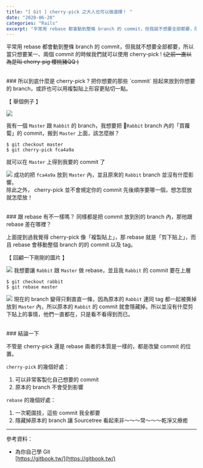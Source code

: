 ```yaml
---
title: "[ Git ] cherry-pick 之大人也可以做選擇！ "
date: "2020-06-28"
categories: "Rails"
excerpt: "平常用 rebase 都會動到整條 branch 的 commit，但我就不想要全部都要，所以當只想要某一、兩個 commit 的時候我們就可以使用 cherry-pick !"
---
```


平常用 rebase 都會動到整條 branch 的 commit，但我就不想要全部都要，所以當只想要某一、兩個 commit 的時候我們就可以使用 cherry-pick ! ~~(之前一直以為是叫 cherry-pig 櫻桃豬QQ )~~

<br/>
### 所以到底什麼是 cherry-pick ?
把你想要的那些 `commit` 撿起來放到你想要的 branch，或許也可以用複製貼上形容更貼切一點。<br/>

【 舉個例子 】

![](https://i.imgur.com/i5WanG1.png)

我有一個 `Master` 跟 `Rabbit` 的 branch，我想要把 `Rabbit` branch 內的「買蘿蔔」的 commit，搬到 `Master` 上面，該怎麼辦？

```shell
$ git checkout master
$ git cherry-pick fca4a9a
```
就可以在 `Master` 上得到我要的 commit 了

![](https://i.imgur.com/x1fufJv.png)
成功的把 `fca4a9a` 放到 `Master` 內，並且原來的 `Rabbit` branch 並沒有什麼影響。<br/>
除此之外， cherry-pick 並不會規定你的 commit 先後順序要哪一個，想怎麼放就怎麼放！

<br/>
### 跟 rebase 有不一樣嗎？
同樣都是把 commit 放到別的 branch 內，那他跟 rebase 差在哪裡？

上面提到過我覺得 cherry-pick 像「複製貼上」，那 rebase 就是「剪下貼上」，而且 rebase 會移動整個 branch 的的 commit 以及 tag。

【 回顧一下剛剛的圖片 】

![](https://i.imgur.com/i5WanG1.png)
我想要讓 `Rabbit` 跟 `Master` 做 rebase，並且我 `Rabbit` 的 commit 要在上層
```shell
$ git checkout rabbit
$ git rebase master
```
![](https://i.imgur.com/R3shVb9.png)
現在的 branch 變得只剩直直一條，因為原本的 `Rabbit` 連同 tag 都一起被撕掉放到 `Master` 內，所以原本的 `Rabbit` 的 commit 就會隱藏掉。所以並沒有什麼剪下貼上的事情，他們一直都在，只是看不看得到而已。

<br/>
### 結論一下

不管是 cherry-pick 還是 rebase 兩者的本質是一樣的，都是改變 commit 的位置。

`cherry-pick` 的幾個好處：
1. 可以非常客製化自己想要的 commit
2. 原本的 branch 不會受到影響

`rebase` 的幾個好處：
1. 一次範圍技，這些 commit 我全都要
2. 隱藏掉原本的 branch 讓 Sourcetree 看起來非～～～常～～～乾淨又療癒



---

參考資料：
- 為你自己學 Git<br/>
[https://gitbook.tw/](https://gitbook.tw/)




